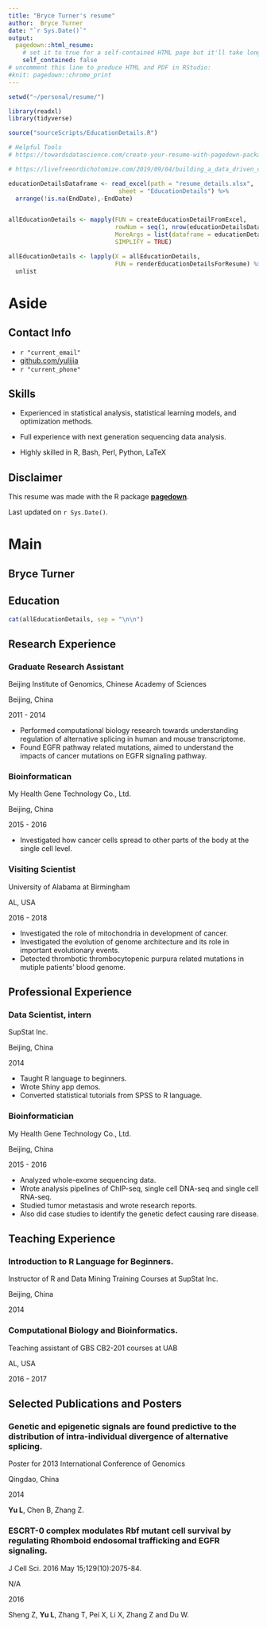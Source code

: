 ```yaml
---
title: "Bryce Turner's resume"
author:  Bryce Turner
date: "`r Sys.Date()`"
output:
  pagedown::html_resume:
    # set it to true for a self-contained HTML page but it'll take longer to render
    self_contained: false
# uncomment this line to produce HTML and PDF in RStudio:
#knit: pagedown::chrome_print
---
```



```r
setwd("~/personal/resume/")

library(readxl)
library(tidyverse)

source("sourceScripts/EducationDetails.R")

# Helpful Tools
# https://towardsdatascience.com/create-your-resume-with-pagedown-package-in-r-123ca6310d52

# https://livefreeordichotomize.com/2019/09/04/building_a_data_driven_cv_with_r/
```


```r
educationDetailsDataframe <- read_excel(path = "resume_details.xlsx",
                               sheet = "EducationDetails") %>% 
  arrange(!is.na(EndDate),-EndDate)


allEducationDetails <- mapply(FUN = createEducationDetailFromExcel,
                              rowNum = seq(1, nrow(educationDetailsDataframe)),
                              MoreArgs = list(dataframe = educationDetailsDataframe),
                              SIMPLIFY = TRUE)

allEducationDetails <- lapply(X = allEducationDetails,
                              FUN = renderEducationDetailsForResume) %>% 
  unlist

```

Aside
================================================================================


<!-- ![Lijia Yu](https://avatars1.githubusercontent.com/u/895125?s=400&v=4){width=80%} --->


Contact Info {#contact}
--------------------------------------------------------------------------------

- <i class="fa fa-envelope"></i> `r "current_email" `
- <i class="fa fa-github"></i> [github.com/yulijia](https://github.com/yulijia)
- <i class="fa fa-phone"></i> `r "current_phone"`



Skills {#skills}
--------------------------------------------------------------------------------

- Experienced in statistical analysis, statistical learning models, and optimization methods.

- Full experience with next generation sequencing data analysis.

- Highly skilled in R, Bash, Perl, Python, LaTeX


Disclaimer {#disclaimer}
--------------------------------------------------------------------------------

This resume was made with the R package [**pagedown**](https://github.com/rstudio/pagedown).

Last updated on `r Sys.Date()`.



Main
================================================================================

Bryce Turner {#title}
--------------------------------------------------------------------------------

Education {data-icon=none data-concise=true}
--------------------------------------------------------------------------------
```r
cat(allEducationDetails, sep = "\n\n")
```


Research Experience {data-icon=none}
--------------------------------------------------------------------------------

### Graduate Research Assistant

Beijing Institute of Genomics, Chinese Academy of Sciences

Beijing, China

2011 - 2014

- Performed computational biology research towards understanding regulation of alternative splicing in human and mouse transcriptome.
- Found EGFR pathway related mutations, aimed to understand the impacts of cancer mutations on EGFR signaling pathway.

### Bioinformatican

My Health Gene Technology Co., Ltd.

Beijing, China

2015 - 2016

- Investigated how cancer cells spread to other parts of the body at the single cell level.

### Visiting Scientist

University of Alabama at Birmingham

AL, USA

2016 - 2018

- Investigated the role of mitochondria in development of cancer.
- Investigated the evolution of genome architecture and its role in important evolutionary events.
- Detected thrombotic thrombocytopenic purpura related mutations in mutiple patients' blood genome.
  

Professional Experience {data-icon=suitcase}
--------------------------------------------------------------------------------

### Data Scientist, intern

SupStat Inc.

Beijing, China

2014

::: concise
- Taught R language to beginners. 
- Wrote Shiny app demos.
- Converted statistical tutorials from SPSS to R language.
:::

### Bioinformatician

My Health Gene Technology Co., Ltd.

Beijing, China

2015 - 2016

::: concise
- Analyzed whole-exome sequencing data. 
- Wrote analysis pipelines of ChIP-seq, single cell DNA-seq and single cell RNA-seq.
- Studied tumor metastasis and wrote research reports. 
- Also did case studies to identify the genetic defect causing rare disease.
:::


Teaching Experience {data-icon=chalkboard-teacher}
--------------------------------------------------------------------------------

### Introduction to R Language for Beginners.

Instructor of R and Data Mining Training Courses at SupStat Inc.

Beijing, China

2014

### Computational Biology and Bioinformatics.

Teaching assistant of GBS CB2-201 courses at UAB

AL, USA

2016 - 2017


Selected Publications and Posters {data-icon=file}
--------------------------------------------------------------------------------

### Genetic and epigenetic signals are found predictive to the distribution of intra-individual divergence of alternative splicing.

Poster for 2013 International Conference of Genomics

Qingdao, China

2014

**Yu L**, Chen B, Zhang Z.

### ESCRT-0 complex modulates Rbf mutant cell survival by regulating Rhomboid endosomal trafficking and EGFR signaling.

J Cell Sci. 2016 May 15;129(10):2075-84.

N/A

2016 

Sheng Z, **Yu L**, Zhang T, Pei X, Li X, Zhang Z and Du W. 
